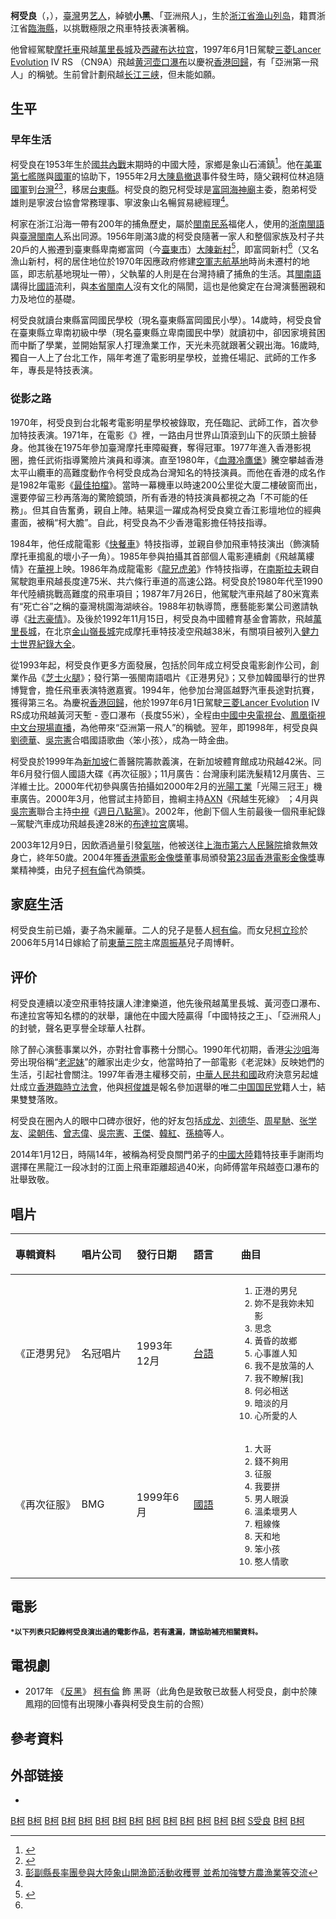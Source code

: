 {{blpsources|time=2019-08-17T19:15:06+00:00}}

{{藝人
| 姓名 = 柯受良
| 英文名 = Blackie Ko
| 图片 = 柯受良肖像.jpg
| 圖片尺寸 = 210px
| 绰号 = 柯小黑、小黑、黑哥、柯大膽、亞洲第一飛人、特技之王
| 類型 = 男演員
| 籍貫 = [[浙江省_(中華民國)|浙江]][[临海縣|臨海]]
| 出生日期 = {{birth date|1953|2|22}}
| 出生地點 = {{ROC|浙江省}}[[臨海縣|臨海縣]][[渔山列岛|渔山列岛]]<ref>{{Cite web |url=http://www.people.com.cn/GB/historic/1115/3876.html |title=1992年11月15日 香港的“中国特技王”柯受良驾车飞越金山岭长城 |access-date=2008年12月31日 |archive-date=2019年5月16日 |archive-url=https://web.archive.org/web/20190516171823/http://www.people.com.cn/GB/historic/1115/3876.html |dead-url=no }}</ref>
| 逝世日期 = {{Death date and age|2003|12|9|1953|2|22}}
| 逝世地點 = {{CHN-1949}}[[上海市|上海市]][[浦東新區|浦東新區]][[上海市第六人民医院|第六人民醫院]]
| 国籍 = {{ROC}}
| 職業 = [[演員|演員]]、[[歌手|歌手]]、[[電影導演|電影導演]]、動作替身、專業[[賽車手|賽車手]]
| 語言 = [[中華民國國語|國語]]、[[闽南语|闽南语]]、[[粤语|粤语]]、[[英语|英语]]
| 教育程度 = 
| 宗教信仰 = [[藏传佛教|藏传佛教]]
| 母校 = 臺東縣富岡國民學校<br>臺東縣立卑南初級中學（肄業）
| 配偶 = 宋麗華<ref>{{cite news | title=望圓內地辦學遺願 宋麗華讚亡夫柯受良人間菩薩 | url=http://the-sun.on.cc/channels/ent/20031213/20031213001835_0003.html | page= | publisher=太陽報 | date=2003-12-13 | accessdate=2021-12-07 | quote= | archive-date=2021-12-07 | archive-url=https://web.archive.org/web/20211207060435/http://the-sun.on.cc/channels/ent/20031213/20031213001835_0003.html | dead-url=no }}</ref>
| 兒女 = [[柯有倫|柯有倫]]<br>柯立珍<br>柯有謙
| 活躍年代 = 1965年～2003年
| 代表作 = 影劇：<br>
〈[[古惑仔電影系列|古惑仔電影系列]]〉、〈[[條子阿不拉|條子阿不拉]]〉<br>
其他：
{{Plainlist|
* 飞越全條长城<br>（1992.11.15，北京）
* 飞越全條黄河大瀑布<br>（1997.06.01，壶口）
* 飞越全座布达拉宫<br>（2002，西藏）
}}
| award = 《吉尼斯世界纪录》<br>1992年 飞越长城第一人
| hongkongfilmawards = '''專業精神獎'''<br>2004年
}}

'''柯受良'''（{{lang-en|Blackie Ko}}，{{bd|1953年|2月22日|2003年|12月9日|catIdx=Ko 柯}}），[[臺灣|臺灣]]男[[艺人|艺人]]，綽號'''小黑'''、「亚洲飛人」，生於[[浙江省_(中華民國)|浙江省]][[渔山列岛|渔山列岛]]，籍貫浙江省[[临海市|臨海縣]]，以挑戰極限之飛車特技表演著稱。

他曾經駕駛[[摩托車|摩托車]]飛越[[长城|萬里長城]]及[[西藏自治区|西藏]][[布达拉宫|布达拉宫]]，1997年6月1日駕駛[[三菱汽车|三菱]][[三菱Lancer_Evolution|Lancer Evolution]] IV RS （CN9A）飛越[[黄河|黄河]][[壶口瀑布|壶口瀑布]]以慶祝[[香港回歸|香港回歸]]，有「亞洲第一飛人」的稱號。生前曾計劃飛越[[长江三峡|长江三峡]]，但未能如願。

== 生平 ==
===早年生活===
柯受良在1953年生於[[國共內戰|國共內戰]]末期時的中國大陸，家鄉是象山石浦鎮<ref name="柯受良胞弟：要做寧波大嶝島">{{cite news | title=柯受良胞弟：要做寧波大嶝島 | url=https://www.chinatimes.com/newspapers/20130109002128-260301?chdtv | page= | publisher=中時新聞網 | date=2013-01-09 | accessdate=2021-12-08 | quote= | archive-date=2021-12-09 | archive-url=https://web.archive.org/web/20211209210021/https://www.chinatimes.com/newspapers/20130109002128-260301?chdtv | dead-url=no }}</ref>。他在[[美軍|美軍]][[第七艦隊_(美國海軍)|第七艦隊]]與[[中華民國國軍|國軍]]的協助下，1955年2月[[大陳島撤退|大陳島撤退]]事件發生時，隨父親柯位林追隨[[中華民國國軍|國軍]]到[[台灣|台灣]]<ref>{{Cite web |url=http://www.epochtimes.com/b5/8/9/8/n2256254p.htm |title=逃難離鄉半世紀 村民陪同如意娘娘風光返鄉 |access-date=2010-11-20 |archive-date=2016-03-04 |archive-url=https://web.archive.org/web/20160304102119/http://www.epochtimes.com/b5/8/9/8/n2256254p.htm |dead-url=no }}</ref><ref>[http://www.taitung.gov.tw/tw/information/CountyNewsDetail.aspx?SN=13303 彭副縣長率團參與大陸象山開漁節活動收穫豐 並希加強雙方農漁業等交流]{{dead link|date=2018年3月 |bot=InternetArchiveBot |fix-attempted=yes }}</ref>，移居[[台東縣|台東縣]]。柯受良的胞兄柯受球是[[富岡海神廟|富岡海神廟]]主委，胞弟柯受雄則是寧波台協會常務理事、寧波象山名暢貿易總經理<ref name="柯受良胞弟：要做寧波大嶝島" />。

柯家在浙江沿海一帶有200年的捕魚歷史，屬於[[閩南民系|閩南民系]]福佬人，使用的[[浙南閩語|浙南閩語]]與[[臺灣閩南人|臺灣閩南人]]系出同源。1956年剛滿3歲的柯受良隨著一家人和整個家族及村子共20戶的人搬遷到臺東縣卑南鄉富岡（今[[臺東市|臺東市]]）[[大陳新村|大陳新村]]<ref>{{cite web |url=https://efarmer.taitung.gov.tw/zh-tw/Tourism/Rural/36/ |title=臺東縣富岡社區發展協會 |date=2018-12-20 |website= |publisher=臺東網絡農場 |access-date=2021-12-07 |quote= |archive-date=2021-12-07 |archive-url=https://web.archive.org/web/20211207054321/https://efarmer.taitung.gov.tw/zh-tw/Tourism/Rural/36/ |dead-url=no }}</ref>，即富岡新村<ref name="柯受良胞弟：要做寧波大嶝島" />（又名漁山新村，柯的居住地位於1970年因應政府修建[[空軍志航基地|空軍志航基地]]時尚未遷村的地區，即志航基地現址一帶），父執輩的人則是在台灣持續了捕魚的生活。其[[閩南語|閩南語]]講得比[[中華民國國語|國語]]流利，與[[閩南裔台灣人|本省閩南人]]沒有文化的隔閡，這也是他奠定在台灣演藝圈親和力及地位的基礎。

柯受良就讀台東縣富岡國民學校（現名臺東縣富岡國民小學）。14歲時，柯受良曾在臺東縣立卑南初級中學（現名臺東縣立卑南國民中學）就讀初中，卻因家境貧困而中斷了學業，並開始幫家人打理漁業工作，天光未亮就跟著父親出海。16歲時,獨自一人上了台北工作，隔年考進了電影明星學校，並擔任場記、武師的工作多年，專長是特技表演。

===從影之路===
1970年，柯受良到台北報考電影明星學校被錄取，充任臨記、武師工作，首次參加特技表演。1971年，在電影《{{link-en|落鷹峽|The Ammunition Hunters}}》裡，一路由月世界山頂滾到山下的灰頭土臉替身。他其後在1975年參加臺灣摩托車障礙賽，奪得冠軍。1977年進入香港影視圈，擔任武術指導驚險片演員和導演。直至1980年，《[[血濺冷鷹堡|血濺冷鷹堡]]》騰空攀越香港太平山纜車的高難度動作令柯受良成為台灣知名的特技演員。而他在香港的成名作是1982年電影《[[最佳拍檔|最佳拍檔]]》。當時一幕機車以時速200公里從大廈二樓破窗而出，還要停留三秒再落海的驚險鏡頭，所有香港的特技演員都視之為「不可能的任務」。但其自告奮勇，親自上陣。結果這一躍成為柯受良奠立香江影壇地位的經典畫面，被稱“柯大膽”。自此，柯受良為不少香港電影擔任特技指導。

1984年，他任成龍電影《[[快餐車_(電影)|快餐車]]》特技指導，並親自參加飛車特技演出（飾演騎摩托車搗亂的壞小子一角）。1985年參與拍攝其首部個人電影連續劇《飛越萬縷情》在[[中華電視公司|華視]]上映。1986年為成龍電影《[[龍兄虎弟_(1987年電影)|龍兄虎弟]]》作特技指導，在[[南斯拉夫|南斯拉夫]]親自駕駛跑車飛越長度達75米、共六條行車道的高速公路。柯受良於1980年代至1990年代陸續挑戰高難度的飛車項目；1987年7月26日，他駕駛汽車飛越了80米寬素有“死亡谷”之稱的臺灣桃園海湖峽谷。1988年初執導筒，應藝能影業公司邀請執導《[[壯志豪情|壯志豪情]]》。及後於1992年11月15日，柯受良為中國體育基金會籌款，飛越[[萬里長城|萬里長城]]，在北京[[金山嶺長城|金山嶺長城]]完成摩托車特技凌空飛越38米，有關項目被列入[[健力士世界紀錄大全|健力士世界紀錄大全]]。

從1993年起，柯受良作更多方面發展，包括於同年成立柯受良電影創作公司，創業作品《[[芝士火腿|芝士火腿]]》；發行第一張閩南語唱片《正港男兒》；又參加韓國舉行的世界博覽會，擔任飛車表演特邀嘉賓。1994年，他參加台灣區越野汽車長途對抗賽，獲得第三名。為慶祝[[香港回歸|香港回歸]]，他於1997年6月1日駕駛[[三菱Lancer_Evolution|三菱Lancer Evolution]] IV RS成功飛越黃河天塹 - 壺口瀑布（長度55米），全程由[[中國中央電視台|中國中央電視台]]、[[鳳凰衛視中文台|鳳凰衛視中文台]][[現場直播|現場直播]]，為他帶來“亞洲第一飛人”的稱號。翌年，即1998年，柯受良與[[劉德華|劉德華]]、[[吳宗憲|吳宗憲]]合唱國語歌曲〈笨小孩〉，成為一時金曲。

柯受良於1999年為[[新加坡|新加坡]]仁善醫院籌款義演，在新加坡體育館成功飛越42米。同年6月發行個人國語大碟《再次征服》；11月廣告：台灣康利諾洗髮精12月廣告、三洋維士比。2000年代初參與廣告拍攝如2000年2月的[[光陽工業|光陽工業]]「光陽三冠王」機車廣告。2000年3月，他嘗試主持節目，擔綱主持[[AXN|AXN]]《飛越生死線》 ；4月與[[吳宗憲|吳宗憲]]聯合主持[[中視|中視]]《[[周日八點黨|週日八點黨]]》。2002年，他創下個人生前最後一個飛車紀錄─駕駛汽車成功飛越長達28米的[[布達拉宮|布達拉宮]]廣場。

2003年12月9日，因飲酒過量引發[[氣喘|氣喘]]，他被送往[[上海市第六人民醫院|上海市第六人民醫院]]搶救無效身亡，終年50歲。2004年獲[[香港電影金像獎|香港電影金像獎]]董事局頒發[[第23屆香港電影金像獎|第23屆香港電影金像獎]]專業精神獎，由兒子[[柯有倫|柯有倫]]代為領獎。

==家庭生活==
柯受良生前已婚，妻子為宋麗華。二人的兒子是藝人[[柯有倫|柯有倫]]。而女兒[[柯立珍|柯立珍]]於2006年5月14日嫁給了前[[東華三院|東華三院]]主席[[周振基|周振基]]兒子周博軒。

== 评价 ==
柯受良連續以凌空飛車特技讓人津津樂道，他先後飛越萬里長城、黃河壺口瀑布、布達拉宮等知名標的的狀舉，讓他在中國大陸贏得「中國特技之王」、「亞洲飛人」的封號，聲名更享譽全球華人社群。

除了醉心演藝事業以外，亦對社會事務十分關心。1990年代初期，香港[[尖沙咀|尖沙咀]]海旁出現俗稱“[[老泥妹|老泥妹]]”的離家出走少女，他當時拍了一部電影《老泥妹》反映她們的生活，引起社會關注。1997年香港主權移交前，[[中華人民共和國|中華人民共和國]]政府決意另起爐灶成立[[香港臨時立法會|香港臨時立法會]]，他與[[柯俊雄|柯俊雄]]是報名參加選舉的唯二[[中国国民党|中国国民党]]籍人士，結果雙雙落敗。

柯受良在圈內人的眼中口碑亦很好，他的好友包括[[成龙|成龙]]、[[刘德华|刘德华]]、[[周星馳|周星馳]]、[[张学友|张学友]]、[[梁朝伟|梁朝伟]]、[[曾志偉_(藝人)|曾志偉]]、[[吳宗憲|吳宗憲]]、[[王傑_(歌手)|王傑]]、[[韓紅|韓紅]]、[[孫楠|孫楠]]等人。

2014年1月12日，時隔14年，被稱為柯受良關門弟子的[[中國大陸|中國大陸]]籍特技車手謝雨均選擇在黑龍江一段冰封的江面上飛車距離超過40米，向師傅當年飛越壺口瀑布的壯舉致敬。

== 唱片 ==
{| class="wikitable" 
!align="left" width="175px"| 專輯資料
!align="left" width="125px"| 唱片公司
!align="left" width="125px"| 發行日期
!align="left" width="125px"| 語言
!align="left" width="250px"| 曲目
|-
|align="left"| 《正港男兒》
|align="left"| 名冠唱片
|align="left"| 1993年12月
|align="left"| [[台語|台語]]
|align="left" style="font-size: 85%;"|
{{hideh|曲目}}
#正港的男兒
#妳不是我妳未知影
#思念
#黃昏的故鄉 
#心事誰人知
#我不是放蕩的人 
#我不瞭解[我]
#何必相送
#暗淡的月 
#心所愛的人
{{hidef}}
|-
|align="left"| 《再次征服》 
|align="left"| BMG
|align="left"| 1999年6月
|align="left"| [[中華民國國語|國語]]
|align="left" style="font-size: 85%;"|
{{hideh|曲目}}
#大哥
#錢不夠用
#征服
#我要拼
#男人眼淚
#溫柔壞男人
#粗線條
#天和地
#笨小孩
#憨人情歌
{{hidef}}
|}

== 電影 ==
<span style="font-size:smaller;">'''*以下列表只記錄柯受良演出過的電影作品，若有遺漏，請協助補充相關資料。'''</span>

{{columns-list|2|
*1978年 《[[泥鰍過江_/_四兩搏千金_/_少林神僧|泥鰍過江 / 四兩搏千金 / 少林神僧]]》飾 男主角泥鰍
*1981年 《[[瘋狂大發財|瘋狂大發財]]》飾 鄉巴佬
*1982年 《[[最佳拍檔|最佳拍檔]]》電單車特技
*1984年 《[[快餐車_(電影)|快餐車]]》飾 騎摩托車搗亂的壞小子
*1985年 《[[八番坑口的新娘|八番坑口的新娘]]》
*1985年 《[[龍的心|龍的心]]》
*1986年《[[神勇雙響炮續集|神勇雙響炮續集]]》
*1987年 《[[衛斯理傳奇|衛斯理傳奇]]》飾 兩頭蛇
*1988年 《[[江湖接班人|江湖接班人]]》 飾 阿昆，台灣黑道
*1989年 《[[英雄無膽|英雄無膽]]》飾 連長
*1989年 《[[壯志豪情|壯志豪情]]》導演
*1990年 《[[咖哩辣椒|咖哩辣椒]]》飾 鮑魚刷
*1990年 《[[賭俠|賭俠]]》飾 黑豹
*1991年 《[[夜生活女王之霞姐傳奇|夜生活女王之霞姐傳奇]]》飾 阿光
*1992年 《[[戰龍在野|戰龍在野]]》飾 黑哥
*1992年 《[[逃學威龍2|逃學威龍2]]》飾 犯人（客串）
*1992年 《[[伴我縱橫|伴我縱橫]]》飾 克哥
*1992年 《[[少年吔，安啦！|少年吔，安啦！]]》飾 老董
*1992年 《[[五湖四海|五湖四海]]》飾 闊嘴
*1992年 《[[亞飛與亞基|亞飛與亞基]]》導演
*1993年 《[[重案組_(電影)|重案組]]》飾 台灣警察（客串）
*1993年 《[[芝士火腿|芝士火腿]]》飾 殺手龍
*1994年 《[[賭神2|賭神2]]》飾 海岸
*1995年 《[[給爸爸的信|給爸爸的信]]》飾 李連傑好友
*1995年 《[[摩登共和國|摩登共和國]]》飾警察 自導自演
*1996年 《[[古惑仔2之猛龍過江|古惑仔2之猛龍過江]]》 飾 柯志華
*1996年 《[[古惑仔3之隻手遮天|古惑仔3之隻手遮天]]》 飾 柯志華
*1997年 《[[俠盜正傳|俠盜正傳]]》 飾 石班主
*1997年 《[[黑玫瑰之義結金蘭|黑玫瑰之義結金蘭]]》飾 紅毛丹
*1999年 《[[烈火戰車2極速傳說|烈火戰車2極速傳說]]》飾 黑鬼東
*1999年 《[[條子阿不拉|條子阿不拉]]》飾 阿不拉
*2000年 《[[勝者為王|勝者為王]]》飾 柯志華
*2000年 《[[勝者為王|BAD BOY 特攻]]》飾 黑鬼東
*2000年 《[[笨小孩|笨小孩]]》 飾 譚耀文父
*2001年 《[[欲望之城|欲望之城]] 》
*2001年 《[[童黨|童黨]]》 飾 猛哥
*2001年 《英雄人物》 飾 哥頓
*2003年 《[[生死速遞|生死速遞]]》 飾 吳信勇
}}

== 電視劇 ==
*2017年 《[[反黑|反黑]]》 [[柯有倫|柯有倫]] 飾 黑哥（此角色是致敬已故藝人柯受良，劇中於陳鳳翔的回憶有出現陳小春與柯受良生前的合照）

== 參考資料 ==
{{reflist}}
{{香港電影金像獎專業精神獎}}
{{Authority control}}
== 外部链接 ==
*{{Hkmdb name|4384}}
{{DEFAULTSORT:Ke柯}}
{{Portal bar|台灣|音樂|戲劇|電影|政治|人物}}
[[Category:世界之最|B柯]]
[[Category:香港電影男演員|B柯]]
[[Category:香港電影導演|B柯]]
[[Category:臺灣特技表演者|B柯]]
[[Category:臺灣電影男演員|B柯]]
[[Category:臺灣電視男演員|B柯]]
[[Category:台灣戰後浙江移民|B柯]]
[[Category:台湾華語流行音樂歌手|B柯]]
[[Category:台灣男歌手|B柯]]
[[Category:台灣赛车手|B柯]]
[[Category:大陳島人|B柯]]
[[Category:臺東縣人|B柯]]
[[Category:動作片演員|B柯]]
[[Category:中國國民黨黨員|B柯]]
[[Category:柯姓|S受良]]
[[Category:死于哮喘的人|B柯]]
[[Category:藝人出身的政治人物|B柯]]